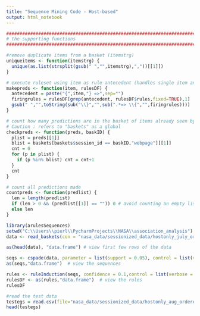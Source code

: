 ```yaml
---
title: "Sequence Mining Code - Host-based"
output: html_notebook
---
```


```r

#######################################################################
# the supporting functions
#######################################################################

#remove duplicate items from a basket (itemstrg)
uniqueitems <- function(itemstrg) {
  unique(as.list(strsplit(gsub(" ","",itemstrg),","))[[1]])
}

# execute ruleset using item as rule antecedent (handles single item antecedents only)
makepreds <- function(item, rulesDF) {
  antecedent = paste("{",item,"} =>",sep="") 
  firingrules = rulesDF[grep(antecedent, rulesDF$rules,fixed=TRUE),1]
  gsub(" ","",toString(sub("\\}","",sub(".*=> \\{","",firingrules))))
}

# count how many predictions are in the basket of items already seen by that user 
# Caution : refers to "baskets" as a global
checkpreds <- function(preds, baskID) {
  plist = preds[[1]]
  blist = baskets[baskets$session_id == baskID,"webpage"][[1]]
  cnt = 0 
  for (p in plist) {
    if (p %in% blist) cnt = cnt+1
  }
  cnt
}

# count all predictions made
countpreds <- function(predlist) {
  len = length(predlist)
  if (len > 0 && (predlist[[1]] == "")) 0 # avoid counting an empty list
  else len
}
```


```r
library(arulesSequences)
setwd("C:\\Users\\pierl\\PycharmProjects\\NASA\\association_analysis")
data <- read_baskets(con = "nasa_data/sessionized_data/hostonly_july_ordered.txt", info = c("sequenceID","eventID","SIZE"))

```


```r
as(head(data), "data.frame") # view first few rows of the data
```


```r
seqs <- cspade(data, parameter = list(support = 0.05), control = list(verbose = TRUE))
as(seqs,"data.frame")  # view the sequences

```

```r
rules <- ruleInduction(seqs, confidence = 0.1,control = list(verbose = TRUE))
rulesDF <- as(rules,"data.frame")  # view the rules
rulesDF
```


```r
#read the test data
testegs = read.csv(file="nasa_data/sessionized_data/hostonly_aug_ordered.txt"); # TODO change to csv version
head(testegs)
```


